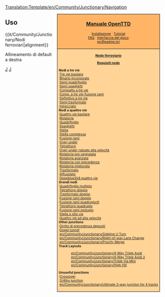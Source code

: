 <noinclude>[[Translation:Template/en/Community/Junctionary/Navigation]]</noinclude><noinclude></noinclude><div style="float:right; padding-left:12px; background:#ffffff;">
<div style="border:1px solid #000000; background:#ffb466; padding:5px; -moz-border-radius-topleft:5px; -moz-border-radius-topright:5px; font-size: 12pt;">
<center><strong><font size="3">[[it/Manual/Main Page|Manuale OpenTTD]]</font></strong></center>
<div style="font-size: 8pt; text-align: center;">
[[it/Manual/Installazione|Installazione]] &middot; 
[[it/Manual/Tutorial/Tutorial|Tutorial]]<br />
[[it/Archive/Community/FAQ|FAQ]] &middot; 
[[it/Manual/Interfaccia del gioco|Interfaccia del gioco]]<br />
[[en/Readme.txt]]
</div>
</div>
<div style="border:1px solid black; border-top-width: 0px; background:#ffd496; padding:5px; -moz-border-radius-bottomleft:5px; -moz-border-radius-bottomright:8px; font-size: 8pt;">

<center>'''[[it/Community/Junctionary/Main Page|Nodo ferroviario]]'''</center>
<center>'''[[it/Community/Junctionary/Requisiti nodo|Requisiti nodo]]'''</center>

'''Nodi a tre vie'''<br>
:[[it/Community/Junctionary/Tre vie basilare|Tre vie basilare]]<br>
:[[it/Community/Junctionary/Binario incorporato|Binario incorporato]]<br>
:[[it/Community/Junctionary/Semi quadrifoglio|Semi quadrifoglio]]<br>
:[[it/Community/Junctionary/Semi spaghetti|Semi spaghetti]]<br>
:[[it/Community/Junctionary/Compatto a tre vie|Compatto a tre vie]]<br>
:[[it/Community/Junctionary/Compatto a tre vie con fusione rami|Comp. a tre vie-fusione rami]]<br>
:[[it/Community/Junctionary/Definitivo a tre vie|Definitivo a tre vie]]<br>
:[[it/Community/Junctionary/Semi trasformato|Semi trasformato]]<br>
:[[it/Community/Junctionary/Intrecciato|Intrecciato]]<br>

'''Nodi a quattro vie'''<br>
:[[it/Community/Junctionary/Quattro vie basilare|Quattro vie basilare]]<br>
:[[it/Community/Junctionary/Rotatoria|Rotatoria]]<br>
:[[it/Community/Junctionary/Quadrifoglio|Quadrifoglio]]<br>
:[[it/Community/Junctionary/Spaghetti|Spaghetti]]<br>
:[[it/Community/Junctionary/Stella|Stella]]<br>
:[[it/Community/Junctionary/Stella complessa|Stella complessa]]<br>
:[[it/Community/Junctionary/Fusione rami|Fusione rami]]<br>
:[[it/Community/Junctionary/Over-under|Over-under]]<br>
:[[it/Community/Junctionary/Tetrathorp|Tetrathorp]]<br>
:[[it/Community/Junctionary/Over-under rialzato alta velocità|Over-under rialzato alta velocità]]<br>
:[[it/Community/Junctionary/Rotatoria pre-segnalata|Rotatoria pre-segnalata]]<br>
:[[it/Community/Junctionary/Rotatoria avanzata|Rotatoria avanzata]]<br>
:[[it/Community/Junctionary/Rotatoria con precedenza|Rotatoria con precedenza]]<br>
:[[it/Community/Junctionary/Rotatoria migliorata|Rotatoria migliorata]]<br>
:[[it/Community/Junctionary/Trasformato|Trasformato]]<br>
:[[it/Community/Junctionary/Affusolato|Affusolato]]<br>
:[[it/Community/Junctionary/Deepblue2k8 quattro vie|Deepblue2k8 quattro vie]]<br>

'''Grandi nodi'''<br>
:[[it/Community/Junctionary/Quadrifoglio multiplo|Quadrifoglio multiplo]]<br>
:[[it/Community/Junctionary/Tetrathorp doppio|Tetrathorp doppio]]<br>
:[[it/Community/Junctionary/Trasformato doppio|Trasformato doppio]]<br>
:[[it/Community/Junctionary/Fusione rami doppio|Fusione rami doppio]]<br>
:[[it/Community/Junctionary/Fusione rami quadruplo|Fusione rami quadruplo/It]]<br>
:[[it/Community/Junctionary/Tetrathorp quadruplo|Tetrathorp quadruplo]]<br>
:[[it/Community/Junctionary/Fusione rami sestuplo|Fusione rami sestuplo]]<br>
:[[it/Community/Junctionary/Stella a otto vie|Stella a otto vie]]<br>
:[[it/Community/Junctionary/Quattro vie ad alta velocità|Quattro vie ad alta velocità]]<br>

'''Other junctions'''<br>
:[[it/Diritto di precedenza depositi|Diritto di precedenza depositi]]<br>
:[[it/Community/Junctionary/Doppi tunnel|Doppi tunnel]]<br>
:[[en/Community/Junctionary/Sideline U Turn]]<br>
:[[en/Community/Junctionary/Right-of-way Lane Change]]<br>
:[[en/Community/Junctionary/Priority Merge]]<br>

'''Track Layouts'''
:[[en/Community/Junctionary/4-Way Triple Axial]]<br>
:[[en/Community/Junctionary/4-Way Triple Axial 2]]<br>
:[[en/Community/Junctionary/Triple Via Mini]]<br>
:[[en/Community/Junctionary/High Hill]]<br>

'''Unuseful junctions'''<br>
:[[en/Community/Junctionary/Crossover-Junction|Crossover]]<br>
:[[en/Community/Junctionary/3∕4ths junction|3/4ths junction]]<br>
:[[en/Community/Junctionary/Ultimate 3-way junction for 4 tracks]]<br>

</div>
</div>
<noinclude>


==Uso==
<nowiki>{{it/Community/Junctionary/Nodi ferroviari|alignment}}</nowiki>

Allineamento di default a destra

[[Category:it/Templates|J]][[Category:it/Navigazione|J]]
</noinclude>
